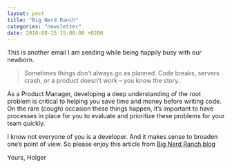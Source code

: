 ```yaml
---
layout: post
title: "Big Nerd Ranch"
categories: "newsletter"
date: 2018-08-15 15:00:00 +0200
---
```

This is another email I am sending while being happily busy with our newborn.

> Sometimes things don’t always go as planned. Code breaks, servers crash, or a product doesn’t work – you know the story.
<!--more-->
As a Product Manager, developing a deep understanding of the root problem is critical to helping you save time and money before writing code. On the rare (cough) occasion these things happen, it’s important to have processes in place for you to evaluate and prioritize these problems for your team quickly.

I know not everyone of you is a developer. And it makes sense to broaden one’s point of view.
So please enjoy this article from [Big Nerd Ranch blog](https://www.bignerdranch.com/blog/the-five-whys-for-product-managers/)

Yours,
Holger
